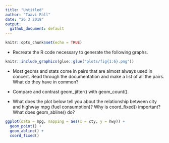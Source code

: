 ```yaml
---
title: "Untitled"
author: "Taavi Päll"
date: "26 3 2018"
output: 
  github_document: default
---
```


```r
knitr::opts_chunk$set(echo = TRUE)
```


- Recreate the R code necessary to generate the following graphs.
```r
knitr::include_graphics(glue::glue("plots/fig{1:6}.png"))
```

- Most geoms and stats come in pairs that are almost always used in concert. Read through the documentation and make a list of all the pairs. What do they have in common?

- Compare and contrast geom_jitter() with geom_count().

- What does the plot below tell you about the relationship between city and highway mpg (fuel consumption)? Why is coord_fixed() important? What does geom_abline() do?
```r
ggplot(data = mpg, mapping = aes(x = cty, y = hwy)) +
  geom_point() + 
  geom_abline() +
  coord_fixed()
```
